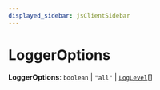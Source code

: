 ```yaml
---
displayed_sidebar: jsClientSidebar
---
```



# LoggerOptions

 **LoggerOptions**: `boolean` \| ``"all"`` \| [`LogLevel`](internal.internal-1.ModulesSdkTypes.LogLevel.mdx)[]
